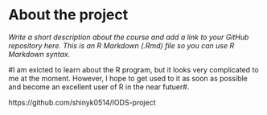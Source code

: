 
# About the project

*Write a short description about the course and add a link to your GitHub repository here. This is an R Markdown (.Rmd) file so you can use R Markdown syntax.*

#I am exicted to learn about the R program, but it looks very complicated to me at the moment. However, I hope to get used to it as soon as possible and become an excellent user of R in the near futuer#.

https://github.com/shinyk0514/IODS-project